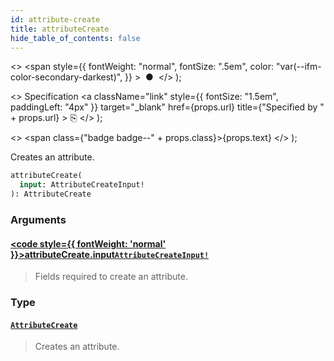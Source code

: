 ```yaml
---
id: attribute-create
title: attributeCreate
hide_table_of_contents: false
---
```


  <>
    <span
      style={{
        fontWeight: "normal",
        fontSize: ".5em",
        color: "var(--ifm-color-secondary-darkest)",
      }}
    >
      &nbsp;●&nbsp;
    </span>
  </>
);

  <>
    Specification
    <a
      className="link"
      style={{ fontSize: "1.5em", paddingLeft: "4px" }}
      target="\_blank"
      href={props.url}
      title={"Specified by " + props.url}
    >
      ⎘
    </a>
  </>
);

  <>
    <span class={"badge badge--" + props.class}>{props.text}</span>
  </>
);

Creates an attribute.

```graphql
attributeCreate(
  input: AttributeCreateInput!
): AttributeCreate
```

### Arguments

#### [<code style={{ fontWeight: 'normal' }}>attributeCreate.<b>input</b></code>](#)<Bullet />[`AttributeCreateInput!`](../../../developer/api-reference/inputs/attribute-create-input) <Badge class="secondary" text="non-null"/> <Badge class="secondary" text="input"/>

> Fields required to create an attribute.

### Type

#### [`AttributeCreate`](../../../developer/api-reference/objects/attribute-create) <Badge class="secondary" text="object"/>

> Creates an attribute.
